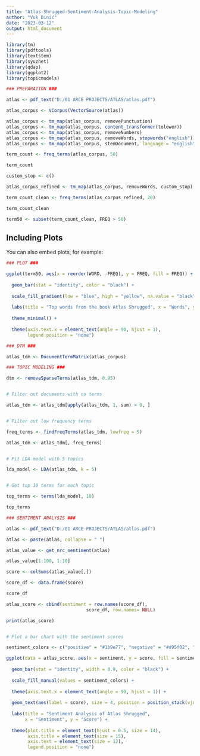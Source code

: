 ```yaml
---
title: "Atlas-Shrugged-Sentiment-Analysis-Topic-Modeling"
author: "Vuk Dinić"
date: "2023-03-12"
output: html_document
---
```

```r
library(tm)
library(pdftools)
library(textstem)
library(syuzhet)
library(qdap)
library(ggplot2)
library(topicmodels)
```



```r
### PREPARATION ###

atlas <- pdf_text("D:/01 ARCE PROJECTS/ATLAS/atlas.pdf")

atlas_corpus <- VCorpus(VectorSource(atlas))

atlas_corpus <- tm_map(atlas_corpus, removePunctuation)
atlas_corpus <- tm_map(atlas_corpus, content_transformer(tolower))
atlas_corpus <- tm_map(atlas_corpus, removeNumbers)
atlas_corpus <- tm_map(atlas_corpus, removeWords, stopwords("english"))
atlas_corpus <- tm_map(atlas_corpus, stemDocument, language = "english")

term_count <- freq_terms(atlas_corpus, 50)

term_count

custom_stop <- c()

atlas_corpus_refined <- tm_map(atlas_corpus, removeWords, custom_stop)

term_count_clean <- freq_terms(atlas_corpus_refined, 20)

term_count_clean

term50 <- subset(term_count_clean, FREQ > 50)
```

## Including Plots

You can also embed plots, for example:

```r
### PLOT ###

ggplot(term50, aes(x = reorder(WORD, -FREQ), y = FREQ, fill = FREQ)) + 
  
  geom_bar(stat = "identity", color = "black") +
  
  scale_fill_gradient(low = "blue", high = "yellow", na.value = "black") +
  
  labs(title = "Top words from the book Atlas Shrugged", x = "Words", y = "Frequency") +
  
  theme_minimal() +
  
  theme(axis.text.x = element_text(angle = 90, hjust = 1),
        legend.position = "none")
```


```r
### DTM ###

atlas_tdm <- DocumentTermMatrix(atlas_corpus)
```

```r
### TOPIC MODELING ###

dtm <- removeSparseTerms(atlas_tdm, 0.95)


# Filter out documents with no terms

atlas_tdm <- atlas_tdm[apply(atlas_tdm, 1, sum) > 0, ]


# Filter out low frequency terms

freq_terms <- findFreqTerms(atlas_tdm, lowfreq = 5)

atlas_tdm <- atlas_tdm[, freq_terms]


# Fit LDA model with 5 topics

lda_model <- LDA(atlas_tdm, k = 5)


# Get top 10 terms for each topic

top_terms <- terms(lda_model, 10)

top_terms
```

```r
### SENTIMENT ANALYSIS ###

atlas <- pdf_text("D:/01 ARCE PROJECTS/ATLAS/atlas.pdf")

atlas <- paste(atlas, collapse = " ")

atlas_value <- get_nrc_sentiment(atlas)

atlas_value[1:100, 1:10]

score <- colSums(atlas_value[,])

score_df <- data.frame(score)

score_df

atlas_score <- cbind(sentiment = row.names(score_df),
                              score_df, row.names= NULL)

print(atlas_score)


# Plot a bar chart with the sentiment scores

sentiment_colors <- c("positive" = "#1b9e77", "negative" = "#d95f02", "neutral" = "#7570b3")

ggplot(data = atlas_score, aes(x = sentiment, y = score, fill = sentiment)) +
  
  geom_bar(stat = "identity", width = 0.9, color = "black") +
  
  scale_fill_manual(values = sentiment_colors) +
  
  theme(axis.text.x = element_text(angle = 90, hjust = 1)) +
  
  geom_text(aes(label = score), size = 4, position = position_stack(vjust = 0.5)) +
  
  labs(title = "Sentiment Analysis of Atlas Shrugged", 
       x = "Sentiment", y = "Score") +
  
  theme(plot.title = element_text(hjust = 0.5, size = 14), 
        axis.title = element_text(size = 15),
        axis.text = element_text(size = 12),
        legend.position = "none")
```